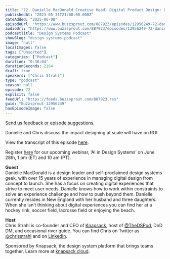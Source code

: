 ```yaml
---
title: "72. Danielle MacDonald Creative Head, Digital Product Design: Designing to scale"
publishedAt: "2023-05-31T21:00:00.000Z"
dateAdded: "2025-06-08"
episodeUrl: "https://www.buzzsprout.com/887923/episodes/12956249-72-danielle-macdonald-creative-head-digital-product-design-designing-to-scale.mp3"
audioUrl: "https://www.buzzsprout.com/887923/episodes/12956249-72-danielle-macdonald-creative-head-digital-product-design-designing-to-scale.mp3"
podcastTitle: "Design Systems Podcast"
showSlug: "design-systems-podcast"
image: "null"
localImages: false
tags: ["Unsorted"]
categories: ["Podcast"]
duration: "0:36:04"
durationSeconds: 2164
draft: true
speakers: ["Chris Strahl"]
type: "podcast"
season: null
episode: 72
explicit: false
feedUrl: "https://feeds.buzzsprout.com/887923.rss"
guid: "Buzzsprout-12956249"
hasEpisodeImage: false
---
```

[Send us feedback or episode suggestions.](https://www.buzzsprout.com/twilio/text_messages/887923/open_sms)

Danielle and Chris discuss the impact designing at scale will have on ROI.  
  
View the transcript of this episode [here](https://docs.google.com/document/d/1xUPCXoYlYxVloijIDNKP35RwRT5l-Cn6/edit).  
  
Register [here](https://knapsack-cloud.zoom.us/webinar/register/WN_kNYeU6p1TWmlMbdA8sVexA) for our upcoming webinar, ‘AI in Design Systems’ on June 28th, 1 pm (ET) and 10 am (PT).  
  
**Guest**  
Danielle MacDonald is a design leader and self-proclaimed design systems geek, with over 15 years of experience in managing digital design from concept to launch. She has a focus on creating digital experiences that strive to meet user needs. Danielle knows how to work within constraints to solve an experience challenge and how to push beyond them. Danielle currently resides in New England with her husband and three daughters. When she isn’t thinking about digital experiences you can find her at a hockey rink, soccer field, lacrosse field or enjoying the beach.  
  
**Host**  
Chris Strahl is co-founder and CEO of [Knapsack](https://www.knapsack.cloud/), host of [@TheDSPod](https://twitter.com/thedspod), DnD DM, and occasional river guide. You can find Chris on Twitter as [@chrisstrahl](https://twitter.com/chrisstrahl) and on [LinkedIn](https://www.linkedin.com/in/chrisstrahl/).  
  
Sponsored by Knapsack, the design system platform that brings teams together. Learn more at [knapsack.cloud](https://www.knapsack.cloud/?utm_source=podcast).
